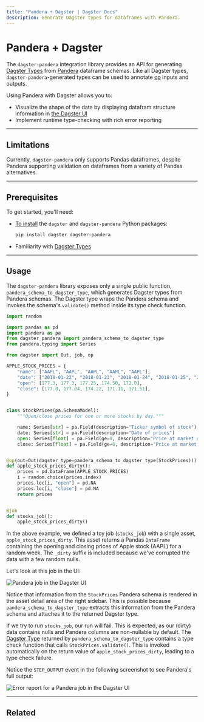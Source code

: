 ```yaml
---
title: "Pandera + Dagster | Dagster Docs"
description: Generate Dagster types for dataframes with Pandera.
---
```


# Pandera + Dagster

The `dagster-pandera` integration library provides an API for generating [Dagster Types](/concepts/types) from [Pandera](https://github.com/pandera-dev/pandera) dataframe schemas. Like all Dagster types, `dagster-pandera`-generated types can be used to annotate [op](/concepts/ops-jobs-graphs) inputs and outputs.

Using Pandera with Dagster allows you to:

- Visualize the shape of the data by displaying datafram structure information in [the Dagster UI](/concepts/webserver/ui)
- Implement runtime type-checking with rich error reporting

---

## Limitations

Currently, `dagster-pandera` only supports Pandas dataframes, despite Pandera supporting validation on dataframes from a variety of Pandas alternatives.

---

## Prerequisites

To get started, you'll need:

- [To install](/getting-started/install) the `dagster` and `dagster-pandera` Python packages:

  ```bash
  pip install dagster dagster-pandera
  ```

- Familiarity with [Dagster Types](/concepts/types)

---

## Usage

The `dagster-pandera` library exposes only a single public function, `pandera_schema_to_dagster_type`, which generates Dagster types from Pandera schemas. The Dagster type wraps the Pandera schema and invokes the schema's `validate()` method inside its type check function.

```python file=/integrations/pandera/example.py
import random

import pandas as pd
import pandera as pa
from dagster_pandera import pandera_schema_to_dagster_type
from pandera.typing import Series

from dagster import Out, job, op

APPLE_STOCK_PRICES = {
    "name": ["AAPL", "AAPL", "AAPL", "AAPL", "AAPL"],
    "date": ["2018-01-22", "2018-01-23", "2018-01-24", "2018-01-25", "2018-01-26"],
    "open": [177.3, 177.3, 177.25, 174.50, 172.0],
    "close": [177.0, 177.04, 174.22, 171.11, 171.51],
}


class StockPrices(pa.SchemaModel):
    """Open/close prices for one or more stocks by day."""

    name: Series[str] = pa.Field(description="Ticker symbol of stock")
    date: Series[str] = pa.Field(description="Date of prices")
    open: Series[float] = pa.Field(ge=0, description="Price at market open")
    close: Series[float] = pa.Field(ge=0, description="Price at market close")


@op(out=Out(dagster_type=pandera_schema_to_dagster_type(StockPrices)))
def apple_stock_prices_dirty():
    prices = pd.DataFrame(APPLE_STOCK_PRICES)
    i = random.choice(prices.index)
    prices.loc[i, "open"] = pd.NA
    prices.loc[i, "close"] = pd.NA
    return prices


@job
def stocks_job():
    apple_stock_prices_dirty()
```

In the above example, we defined a toy job (`stocks_job`) with a single asset, `apple_stock_prices_dirty`. This asset returns a Pandas `DataFrame` containing the opening and closing prices of Apple stock (AAPL) for a random week. The `_dirty` suffix is included because we've corrupted the data with a few random nulls.

Let's look at this job in the UI:

<Image
alt="Pandera job in the Dagster UI"
src="/images/guides/dagster_pandera/schema.png"
width={2662}
height={1748}
/>

Notice that information from the `StockPrices` Pandera schema is rendered in the asset detail area of the right sidebar. This is possible because `pandera_schema_to_dagster_type` extracts this information from the Pandera schema and attaches it to the returned Dagster type.

If we try to run `stocks_job`, our run will fail. This is expected, as our (dirty) data contains nulls and Pandera columns are non-nullable by default. The [Dagster Type](/concepts/types) returned by `pandera_schema_to_dagster_type` contains a type check function that calls `StockPrices.validate()`. This is invoked automatically on the return value of `apple_stock_prices_dirty`, leading to a type check failure. 

Notice the `STEP_OUTPUT` event in the following screenshot to see Pandera's full output:

<Image
alt="Error report for a Pandera job in the Dagster UI"
src="/images/guides/dagster_pandera/error-report.png"
width={2662}
height={1748}
/>

---

## Related

<ArticleList>
  <ArticleListItem
    title="Dagster Types"
    href="/concepts/types"
  ></ArticleListItem>
  <ArticleListItem
    title="Dagster Integrations"
    href="/integrations"
  ></ArticleListItem>
</ArticleList>
